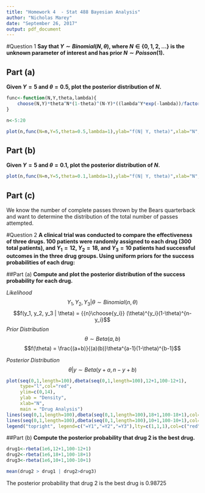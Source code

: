 ```yaml
---
title: "Homework 4  - Stat 488 Bayesian Analysis"
author: "Nicholas Marey"
date: "September 26, 2017"
output: pdf_document
---
```

#Question 1
**Say that $Y \sim Binomial(N, \theta)$, where $N \in \{0, 1, 2, . . .\}$ is the unknown parameter of interest and has prior $N \sim Poisson(1)$.**

## Part (a)
**Given $Y = 5$ and $\theta = 0.5$, plot the posterior distribution of $N$.**
```r
func<-function(N,Y,theta,lambda){
    choose(N,Y)*theta^N*(1-theta)^(N-Y)*((lambda^Y*exp(-lambda))/factorial(Y))
}

n<-5:20

plot(n,func(N=n,Y=5,theta=0.5,lambda=1),ylab="f(N| Y, theta)",xlab="N", main="Posterior Distribution of N")
```

## Part (b)
**Given $Y = 5$ and $\theta = 0.1$, plot the posterior distribution of $N$.**
```r
plot(n,func(N=n,Y=5,theta=0.1,lambda=1),ylab="f(N| Y, theta)",xlab="N", main="Posterior Distribution of N")
```

## Part (c)
We know the number of complete passes thrown by the Bears quarterback and want to determine the distribution of the total number of passes attempted. 

#Question 2
**A clinical trial was conducted to compare the effectiveness of three drugs. 100 patients were randomly assigned to each drug (300 total patients), and $Y_1 = 12$, $Y_2 = 18$, and $Y_3 = 10$ patients had successful outcomes in the three drug groups. Using uniform priors for the success probabilities of each drug:**


##Part (a)
**Compute and plot the posterior distribution of the success probability for each drug.**

*Likelihood*
$$Y_1, Y_2, Y_3 | \theta  \sim Binomial(n,\theta)$$
$$f(y_1, y_2, y_3 | \theta) = {{n}\choose{y_i}} (\theta)^{y_i}(1-\theta)^{n-y_i}$$
*Prior Distribution*
$$\theta \sim Beta(a,b)$$
$$f(\theta) = \frac{(a+b)}{(a)(b)}\theta^{a-1}(1-\theta)^{b-1}$$

*Posterior Distribution*
$$\theta | y \sim Beta(y+a, n-y+b)$$







```r
plot(seq(0,1,length=100),dbeta(seq(0,1,length=100),12+1,100-12+1),
     type="l",col="red",
     ylim=c(0,14), 
     ylab = "Density", 
     xlab="N", 
     main = "Drug Analysis")
lines(seq(0,1,length=100),dbeta(seq(0,1,length=100),18+1,100-18+1),col="blue")
lines(seq(0,1,length=100),dbeta(seq(0,1,length=100),10+1,100-10+1),col="green")
legend("topright", legend=c("=Y1","=Y2","=Y3"),lty=c(1,1,1),col=c("red","blue","green"))

```

##Part (b)
**Compute the posterior probability that drug 2 is the best drug.**
```r
drug1<-rbeta(1e6,12+1,100-12+1)
drug2<-rbeta(1e6,18+1,100-18+1)
drug3<-rbeta(1e6,10+1,100-10+1)

mean(drug2 > drug1 | drug2>drug3)

```
The posterior probability that drug 2 is the best drug is 0.98725




